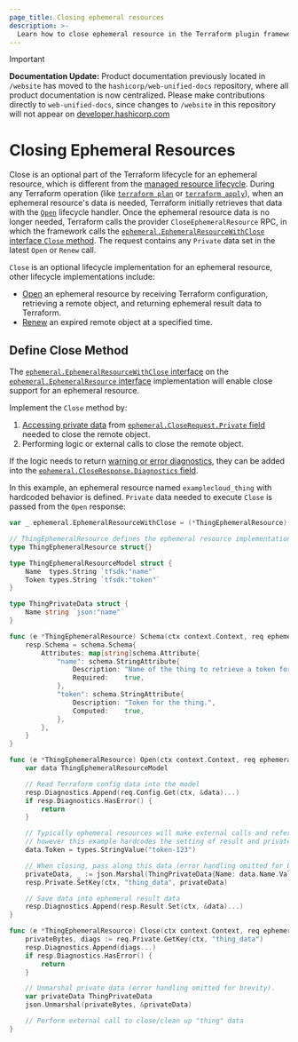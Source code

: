 ```yaml
---
page_title: Closing ephemeral resources
description: >-
  Learn how to close ephemeral resource in the Terraform plugin framework.
---
```


> [!IMPORTANT]  
> **Documentation Update:** Product documentation previously located in `/website` has moved to the `hashicorp/web-unified-docs` repository, where all product documentation is now centralized. Please make contributions directly to `web-unified-docs`, since changes to `/website` in this repository will not appear on [developer.hashicorp.com](https://developer.hashicorp.com)

# Closing Ephemeral Resources

Close is an optional part of the Terraform lifecycle for an ephemeral resource, which is different from the [managed resource lifecycle](https://github.com/hashicorp/terraform/blob/main/docs/resource-instance-change-lifecycle.md). During any Terraform operation (like [`terraform plan`](/terraform/cli/commands/plan) or [`terraform apply`](/terraform/cli/commands/apply)), when an ephemeral resource's data is needed, Terraform initially retrieves that data with the [`Open`](/terraform/plugin/framework/ephemeral-resources/open) lifecycle handler. Once the ephemeral resource data is no longer needed, Terraform calls the provider `CloseEphemeralResource` RPC, in which the framework calls the [`ephemeral.EphemeralResourceWithClose` interface `Close` method](https://pkg.go.dev/github.com/hashicorp/terraform-plugin-framework/ephemeral#EphemeralResourceWithClose). The request contains any `Private` data set in the latest `Open` or `Renew` call.

`Close` is an optional lifecycle implementation for an ephemeral resource, other lifecycle implementations include:

- [Open](/terraform/plugin/framework/ephemeral-resources/open) an ephemeral resource by receiving Terraform configuration, retrieving a remote object, and returning ephemeral result data to Terraform.
- [Renew](/terraform/plugin/framework/ephemeral-resources/renew) an expired remote object at a specified time.

## Define Close Method

The [`ephemeral.EphemeralResourceWithClose` interface](https://pkg.go.dev/github.com/hashicorp/terraform-plugin-framework/ephemeral#EphemeralResourceWithClose) on the [`ephemeral.EphemeralResource` interface](https://pkg.go.dev/github.com/hashicorp/terraform-plugin-framework/ephemeral#EphemeralResource) implementation will enable close support for an ephemeral resource.

Implement the `Close` method by:

1. [Accessing private data](/terraform/plugin/framework/resources/private-state#reading-private-state-data) from [`ephemeral.CloseRequest.Private` field](https://pkg.go.dev/github.com/hashicorp/terraform-plugin-framework/ephemeral#CloseRequest.Private) needed to close the remote object.
1. Performing logic or external calls to close the remote object.

If the logic needs to return [warning or error diagnostics](/terraform/plugin/framework/diagnostics), they can be added into the [`ephemeral.CloseResponse.Diagnostics` field](https://pkg.go.dev/github.com/hashicorp/terraform-plugin-framework/ephemeral#CloseResponse.Diagnostics).

In this example, an ephemeral resource named `examplecloud_thing` with hardcoded behavior is defined. `Private` data needed to execute `Close` is passed from the `Open` response:

```go
var _ ephemeral.EphemeralResourceWithClose = (*ThingEphemeralResource)(nil)

// ThingEphemeralResource defines the ephemeral resource implementation, which also implements Close.
type ThingEphemeralResource struct{}

type ThingEphemeralResourceModel struct {
	Name  types.String `tfsdk:"name"`
	Token types.String `tfsdk:"token"`
}

type ThingPrivateData struct {
	Name string `json:"name"`
}

func (e *ThingEphemeralResource) Schema(ctx context.Context, req ephemeral.SchemaRequest, resp *ephemeral.SchemaResponse) {
	resp.Schema = schema.Schema{
		Attributes: map[string]schema.Attribute{
			"name": schema.StringAttribute{
				Description: "Name of the thing to retrieve a token for.",
				Required:    true,
			},
			"token": schema.StringAttribute{
				Description: "Token for the thing.",
				Computed:    true,
			},
		},
	}
}

func (e *ThingEphemeralResource) Open(ctx context.Context, req ephemeral.OpenRequest, resp *ephemeral.OpenResponse) {
	var data ThingEphemeralResourceModel

	// Read Terraform config data into the model
	resp.Diagnostics.Append(req.Config.Get(ctx, &data)...)
	if resp.Diagnostics.HasError() {
		return
	}

	// Typically ephemeral resources will make external calls and reference returned data,
	// however this example hardcodes the setting of result and private data for brevity.
	data.Token = types.StringValue("token-123")

	// When closing, pass along this data (error handling omitted for brevity).
	privateData, _ := json.Marshal(ThingPrivateData{Name: data.Name.ValueString()})
	resp.Private.SetKey(ctx, "thing_data", privateData)

	// Save data into ephemeral result data
	resp.Diagnostics.Append(resp.Result.Set(ctx, &data)...)
}

func (e *ThingEphemeralResource) Close(ctx context.Context, req ephemeral.CloseRequest, resp *ephemeral.CloseResponse) {
	privateBytes, diags := req.Private.GetKey(ctx, "thing_data")
	resp.Diagnostics.Append(diags...)
	if resp.Diagnostics.HasError() {
		return
	}

	// Unmarshal private data (error handling omitted for brevity).
	var privateData ThingPrivateData
	json.Unmarshal(privateBytes, &privateData)

	// Perform external call to close/clean up "thing" data
}

```
